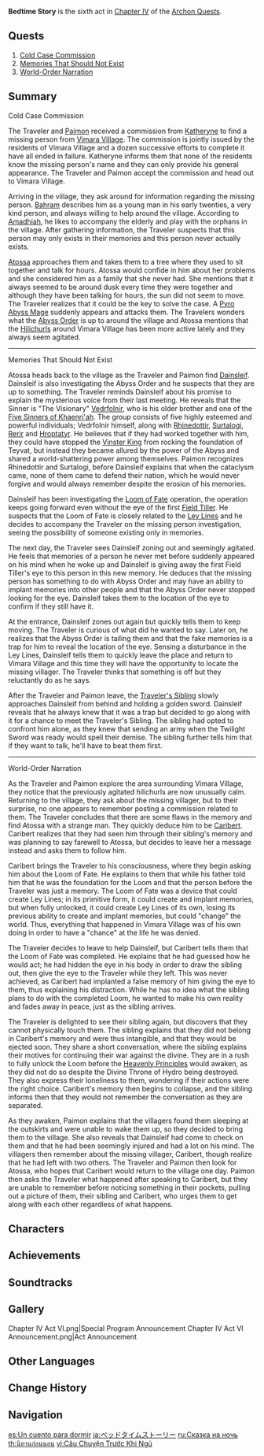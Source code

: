 {{About|the archon quest|the achievement|Bedtime Story (Achievement)}}
{{Act Infobox
|image          = Story Card Chapter IV Act VI.png
|type           = Archon
|chapter        = Chapter IV
|actNum         = VI
|character      = Traveler
|prev           = Masquerade of the Guilty
|next           = Flowers Resplendent on the Sun-Scorched Sojourn
|ARReq          = 40
}}
{{Description|After listening to the bedtime story that day, all the hilichurls had a dream.<br>The young soul waved goodbye, and the people and sun slept together warmly.}}
'''Bedtime Story''' is the sixth act in [[Chapter IV]] of the [[Archon Quest]]s.

==Quests==
# [[Cold Case Commission]]
# [[Memories That Should Not Exist]]
# [[World-Order Narration]]

==Summary==
;Cold Case Commission

The Traveler and [[Paimon]] received a commission from [[Katheryne]] to find a missing person from [[Vimara Village]]. The commission is jointly issued by the residents of Vimara Village and a dozen successive efforts to complete it have all ended in failure. Katheryne informs them that none of the residents know the missing person's name and they can only provide his general appearance. The Traveler and Paimon accept the commission and head out to Vimara Village.

Arriving in the village, they ask around for information regarding the missing person. [[Bahram]] describes him as a young man in his early twenties, a very kind person, and always willing to help around the village. According to [[Amadhiah]], he likes to accompany the elderly and play with the orphans in the village. After gathering information, the Traveler suspects that this person may only exists in their memories and this person never actually exists.

[[Atossa]] approaches them and takes them to a tree where they used to sit together and talk for hours. Atossa would confide in him about her problems and she considered him as a family that she never had. She mentions that it always seemed to be around dusk every time they were together and although they have been talking for hours, the sun did not seem to move. The Traveler realizes that it could be the key to solve the case. A [[Pyro Abyss Mage]] suddenly appears and attacks them. The Travelers wonders what the [[Abyss Order]] is up to around the village and Atossa mentions that the [[Hilichurls]] around Vimara Village has been more active lately and they always seem agitated.
----
;Memories That Should Not Exist

Atossa heads back to the village as the Traveler and Paimon find [[Dainsleif]]. Dainsleif is also investigating the Abyss Order and he suspects that they are up to something. The Traveler reminds Dainsleif about his promise to explain the mysterious voice from their last meeting. He reveals that the Sinner is "The Visionary" [[Vedrfolnir]], who is his older brother and one of the [[Five Sinners of Khaenri'ah]]. The group consists of five highly esteemed and powerful individuals; Vedrfolnir himself, along with [[Rhinedottir]], [[Surtalogi]], [[Rerir]] and [[Hroptatyr]]. He believes that if they had worked together with him, they could have stopped the [[Vinster King]] from rocking the foundation of Teyvat, but instead they became allured by the power of the Abyss and shared a world-shattering power among themselves. Paimon recognizes Rhinedottir and Surtalogi, before Dainsleif explains that when the cataclysm came, none of them came to defend their nation, which he would never forgive and would always remember despite the erosion of his memories.

Dainsleif has been investigating the [[Loom of Fate]] operation, the operation keeps going forward even without the eye of the first [[Field Tiller]]. He suspects that the Loom of Fate is closely related to the [[Ley Line]]s and he decides to accompany the Traveler on the missing person investigation, seeing the possibility of someone existing only in memories.

The next day, the Traveler sees Dainsleif zoning out and seemingly agitated. He feels that memories of a person he never met before suddenly appeared on his mind when he woke up and Dainsleif is giving away the first Field Tiller's eye to this person in this new memory. He deduces that the missing person has something to do with Abyss Order and may have an ability to implant memories into other people and that the Abyss Order never stopped looking for the eye. Dainsleif takes them to the location of the eye to confirm if they still have it.

At the entrance, Dainsleif zones out again but quickly tells them to keep moving. The Traveler is curious of what did he wanted to say. Later on, he realizes that the Abyss Order is tailing them and that the fake memories is a trap for him to reveal the location of the eye. Sensing a disturbance in the Ley Lines, Dainsleif tells them to quickly leave the place and return to Vimara Village and this time they will have the opportunity to locate the missing villager. The Traveler thinks that something is off but they reluctantly do as he says.

After the Traveler and Paimon leave, the [[Traveler's Sibling]] slowly approaches Dainsleif from behind and holding a golden sword. Dainsleif reveals that he always knew that it was a trap but decided to go along with it for a chance to meet the Traveler's Sibling. The sibling had opted to confront him alone, as they knew that sending an army when the Twilight Sword was ready would spell their demise. The sibling further tells him that if they want to talk, he'll have to beat them first.
----
;World-Order Narration

As the Traveler and Paimon explore the area surrounding Vimara Village, they notice that the previously agitated hilichurls are now unusually calm. Returning to the village, they ask about the missing villager, but to their surprise, no one appears to remember posting a commission related to them. The Traveler concludes that there are some flaws in the memory and find Atossa with a strange man. They quickly deduce him to be [[Caribert (NPC)|Caribert]]. Caribert realizes that they had seen him through their sibling's memory and was planning to say farewell to Atossa, but decides to leave her a message instead and asks them to follow him.

Caribert brings the Traveler to his consciousness, where they begin asking him about the Loom of Fate. He explains to them that while his father told him that he was the foundation for the Loom and that the person before the Traveler was just a memory. The Loom of Fate was a device that could create Ley Lines; in its primitive form, it could create and implant memories, but when fully unlocked, it could create Ley Lines of its own, losing its previous ability to create and implant memories, but could "change" the world. Thus, everything that happened in Vimara Village was of his own doing in order to have a "chance" at the life he was denied.

The Traveler decides to leave to help Dainsleif, but Caribert tells them that the Loom of Fate was completed. He explains that he had guessed how he would act; he had hidden the eye in his body in order to draw the sibling out, then give the eye to the Traveler while they left. This was never achieved, as Caribert had implanted a false memory of him giving the eye to them, thus explaining his distraction. While he has no idea what the sibling plans to do with the completed Loom, he wanted to make his own reality and fades away in peace, just as the sibling arrives.

The Traveler is delighted to see their sibling again, but discovers that they cannot physically touch them. The sibling explains that they did not belong in Caribert's memory and were thus intangible, and that they would be ejected soon. They share a short conversation, where the sibling explains their motives for continuing their war against the divine. They are in a rush to fully unlock the Loom before the [[Heavenly Principles]] would awaken, as they did not do so despite the Divine Throne of Hydro being destroyed. They also express their loneliness to them, wondering if their actions were the right choice. Caribert's memory then begins to collapse, and the sibling informs then that they would not remember the conversation as they are separated.

As they awaken, Paimon explains that the villagers found them sleeping at the outskirts and were unable to wake them up, so they decided to bring them to the village. She also reveals that Dainsleif had come to check on them and that he had been seemingly injured and had a lot on his mind. The villagers then remember about the missing villager, Caribert, though realize that he had left with two others. The Traveler and Paimon then look for Atossa, who hopes that Caribert would return to the village one day. Paimon then asks the Traveler what happened after speaking to Caribert, but they are unable to remember before noticing something in their pockets, pulling out a picture of them, their sibling and Caribert, who urges them to get along with each other regardless of what happens.

==Characters==
{{Character Appearances|Bedtime Story|type=Act}}

==Achievements==
{{Achievement Topic Table|quest=Bedtime Story}}

==Soundtracks==
{{Soundtracks by Category Table|type=quest}}

==Gallery==
<gallery>
Chapter IV Act VI.png|Special Program Announcement
Chapter IV Act VI Announcement.png|Act Announcement
</gallery>

==Other Languages==
{{Other Languages
|en      = Bedtime Story
|zhs     = 睡前故事
|zhs_rm  = Shuìqián Gùshì
|zht     = 睡前故事
|zht_rm  = Shuìqián Gùshì
|zh_tl   = Bedtime Story
|ja      = ベッドタイムストーリー
|ja_rm   = Beddotaimu Sutoorii
|ko      = 잠들기 전 이야기
|ko_tl   = Bedtime Story
|es      = Un cuento para dormir
|es_tl   = A Story for Sleeping
|fr      = Histoire du soir
|fr_tl   = Bedtime Story
|ru      = Сказка на ночь
|ru_tl   = Bedtime Story
|th      = นิทานก่อนนอน
|th_rm   = 
|th_tl   = 
|vi      = Câu Chuyện Trước Khi Ngủ
|vi_tl   = 
|de      = Gutenachtgeschichte
|de_tl   = Bedtime Story
|id      = Dongeng Sebelum Tidur
|id_tl   = Bedtime Story
|pt      = História de Dormir
|pt_tl   = 
|tr      = Bir Uyku Masalı
|tr_tl   = 
|it      = Favole della buonanotte
|it_tl   = 
}}

==Change History==
{{Change History|4.7}}

==Navigation==
{{Archon Quest Navbox|Chapter IV}}

[[es:Un cuento para dormir]]
[[ja:ベッドタイムストーリー]]
[[ru:Сказка на ночь]]
[[th:นิทานก่อนนอน]]
[[vi:Câu Chuyện Trước Khi Ngủ]]